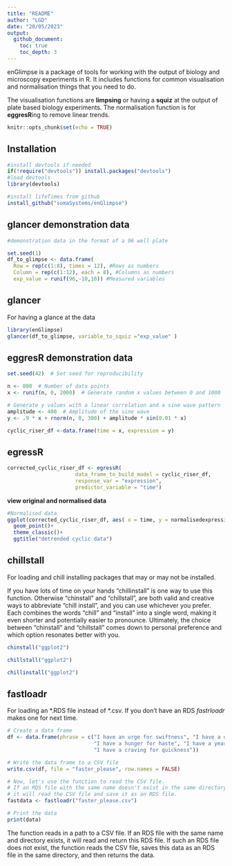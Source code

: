 ```yaml
---
title: "README"
author: "LGD"
date: "20/05/2023"
output:
  github_document:
    toc: true
    toc_depth: 3
---
```


enGlimpse is a package of tools for working with the output of biology and microscopy experiments in R. 
It includes functions for common visualisation and normalisation things that you need to do. 

The visualisation functions are **limpsing** or having a **squiz** at the output of plate based biology experiments. 
The normalisation function is for **eggresR**ing to remove linear trends.

```r
knitr::opts_chunk$set(echo = TRUE)
```

## Installation
```r

#install devtools if needed
if(!require("devtools")) install.packages("devtools")
#load devtools
library(devtools)

#install lifeTimes from github
install_github("somaSystems/enGlimpse")

```


## glancer demonstration data
```r
#demonstration data in the format of a 96 well plate

set.seed(1)
df_to_glimpse <- data.frame(
  Row = rep(c(1:8), times = 12), #Rows as numbers
  Column = rep(c(1:12), each = 8), #Columns as numbers 
  exp_value = runif(96,-10,10)) #Measured variables

```

## glancer
For having a glance at the data
```r

library(enGlimpse)
glancer(df_to_glimpse, variable_to_squiz ="exp_value" )

```

## eggresR demonstration data

```r
set.seed(42)  # Set seed for reproducibility

n <- 800  # Number of data points
x <- runif(n, 0, 2000)  # Generate random x values between 0 and 1000

# Generate y values with a linear correlation and a sine wave pattern
amplitude <- 400  # Amplitude of the sine wave
y <- .9 * x + rnorm(n, 0, 300) + amplitude * sin(0.01 * x)

cyclic_riser_df <-data.frame(time = x, expression = y) 
```

## egressR
```r
corrected_cyclic_riser_df <- egressR(
                      data_frame_to_build_model = cyclic_riser_df,
                      response_var = "expression",
                      predictor_variable = "time")
```

**view original and normalised data**
```r

#Normalised data
ggplot(corrected_cyclic_riser_df, aes( x = time, y = normalisedexpressionfrom_time))+
  geom_point()+
  theme_classic()+
  ggtitle("detrended cyclic data")

```


## chillstall
For loading and chill installing packages that may or may not be installed. 

If you have lots of time on your hands "chillinstall" is one way to use this function. Otherwise "chinstall" and "chillstall", are both valid and creative ways to abbreviate "chill install", and you can use whichever you prefer. Each combines the words "chill" and "install" into a single word, making it even shorter and potentially easier to pronounce. Ultimately, the choice between "chinstall" and "chillstall" comes down to personal preference and which option resonates better with you.

```r

chinstall("ggplot2")

chillstall("ggplot2")

chillinstall("ggplot2")


```



## fastloadr

For loading an \*.RDS file instead of \*.csv. If you don't have an RDS *fastrloadr* makes one for next time. 

```r

# Create a data frame
df <- data.frame(phrase = c("I have an urge for swiftness", "I have a desire for rapidity", 
                            "I have a hunger for haste", "I have a yearning for velocity", 
                            "I have a craving for quickness"))

# Write the data frame to a CSV file
write.csv(df, file = "faster_please", row.names = FALSE)

# Now, let's use the function to read the CSV file. 
# If an RDS file with the same name doesn't exist in the same directory, 
# it will read the CSV file and save it as an RDS file.
fastdata <- fastloadr("faster_please.csv")

# Print the data
print(data)


```

The function reads in a path to a CSV file. If an RDS file with the same name and directory exists, it will read and return this RDS file. If such an RDS file does not exist, the function reads the CSV file, saves this data as an RDS file in the same directory, and then returns the data.



